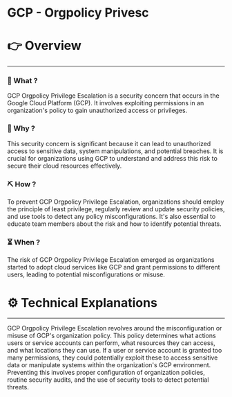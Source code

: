 # GCP - Orgpolicy Privesc


# 👉 Overview

---

### 👀 What ?

GCP Orgpolicy Privilege Escalation is a security concern that occurs in the Google Cloud Platform (GCP). It involves exploiting permissions in an organization's policy to gain unauthorized access or privileges.


### 🧐 Why ?

This security concern is significant because it can lead to unauthorized access to sensitive data, system manipulations, and potential breaches. It is crucial for organizations using GCP to understand and address this risk to secure their cloud resources effectively.


### ⛏️ How ?

To prevent GCP Orgpolicy Privilege Escalation, organizations should employ the principle of least privilege, regularly review and update security policies, and use tools to detect any policy misconfigurations. It's also essential to educate team members about the risk and how to identify potential threats.


### ⏳ When ?

The risk of GCP Orgpolicy Privilege Escalation emerged as organizations started to adopt cloud services like GCP and grant permissions to different users, leading to potential misconfigurations or misuse.


# ⚙️ Technical Explanations

---

GCP Orgpolicy Privilege Escalation revolves around the misconfiguration or misuse of GCP's organization policy. This policy determines what actions users or service accounts can perform, what resources they can access, and what locations they can use. If a user or service account is granted too many permissions, they could potentially exploit these to access sensitive data or manipulate systems within the organization's GCP environment. Preventing this involves proper configuration of organization policies, routine security audits, and the use of security tools to detect potential threats.

